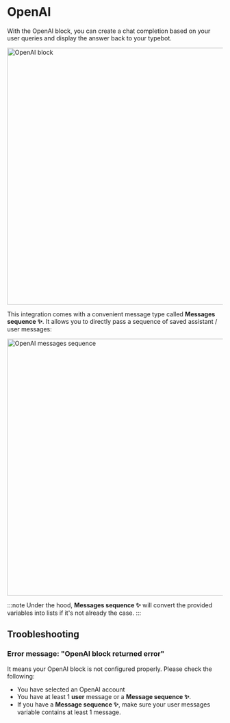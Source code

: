 
# OpenAI

With the OpenAI block, you can create a chat completion based on your user queries and display the answer back to your typebot.

<img
  src="/img/blocks/integrations/openai/overview.png"
  width="600"
  alt="OpenAI block"
/>

This integration comes with a convenient message type called **Messages sequence ✨**. It allows you to directly pass a sequence of saved assistant / user messages:

<img
  src="/img/blocks/integrations/openai/messages-sequence.png"
  width="600"
  alt="OpenAI messages sequence"
/>

:::note
Under the hood, **Messages sequence ✨** will convert the provided variables into lists if it's not already the case.
:::

<YoutubeEmbed videoId="v167drfHFzk" />

## Troobleshooting

### Error message: "OpenAI block returned error"

It means your OpenAI block is not configured properly. Please check the following:

- You have selected an OpenAI account
- You have at least 1 **user** message or a **Message sequence ✨**.
- If you have a **Message sequence ✨**, make sure your user messages variable contains at least 1 message.
